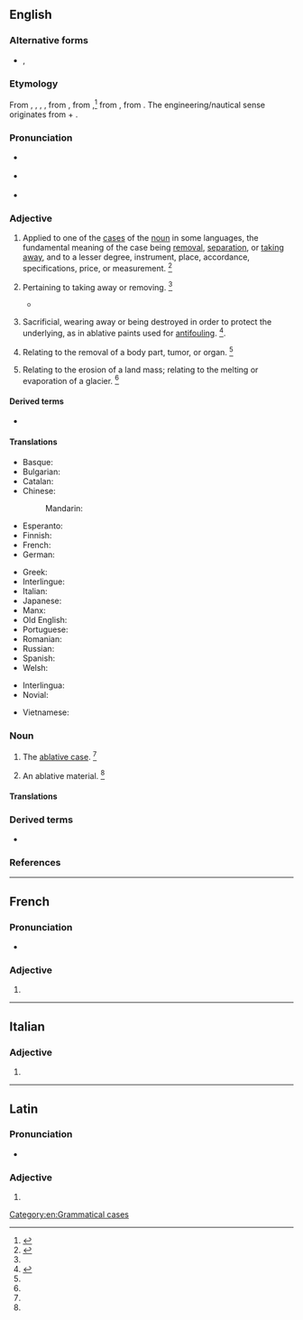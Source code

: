 {{also|Ablative}}
==English==
{{wikipedia}}

===Alternative forms===
* {{sense|abbreviations}} {{l|en|abl.}}, {{l|en|Abl.}}

===Etymology===
From {{inh|en|enm|ablative}}, {{m|enm|ablatife}}, {{m|enm|ablatyf}}, {{m|enm|ablatif}}, from {{der|en|fro|ablatif|t=the ablative case}}, from {{der|en|la|ablātīvus|t=expressing removal}},<ref>{{R:American Heritage Dictionary|edition=1971|page=3}}</ref> from {{m|la|ablātus|t=taken away}}, from {{m|la|auferō|t=I take away}}. The engineering/nautical sense originates from {{m|en|ablate}} + {{m|en|-ive}}.

===Pronunciation===
* {{sense|grammar}} {{a|US}} {{IPA|en|/ˈæb.lə.tɪv/}}
* {{sense|engineering|nautical}} {{IPA|en|/əˈbleɪ.tɪv/}}
* {{audio|en|en-us-ablative.ogg|Audio (US)}}

===Adjective===
{{en-adj|-}}

# {{lb|en|grammar}} Applied to one of the [[case]]s of the [[noun]] in some languages, the fundamental meaning of the case being [[removal]], [[separation]], or [[taking away]], and to a lesser degree, instrument, place, accordance, specifications, price, or measurement. {{defdate|First attested from around (1350 to 1470).}}<ref name=SOED>{{R:SOED5|page=5}}</ref>
# {{lb|en|obsolete}} Pertaining to taking away or removing. {{defdate|Attested from the mid 16<sup>th</sup> century until the early 18<sup>th</sup> century.}}<ref name=SOED/>
#* {{quote-book|en|author={{w|Joseph Hall (bishop)|Joseph Hall}}|year=1622|title=The Works of Joseph Hall: Sermons|url=http://books.google.com/books?id=6KA9AAAAYAAJ|page=123|passage=Where the heart is forestalled with misopinion, '''ablative''' directions are found needful to unteach error, ere we can learn truth.}}
# {{lb|en|engineering|nautical}} Sacrificial, wearing away or being destroyed in order to protect the underlying, as in ablative paints used for [[antifouling]]. {{defdate|First attested in 1959.}}<ref>{{R:CDOE|page=3}}</ref>.
# {{lb|en|medical}} Relating to the removal of a body part, tumor, or organ. {{defdate|First attested in the mid 20<sup>th</sup> century.}}<ref name=SOED/>
# {{lb|en|geology}} Relating to the erosion of a land mass; relating to the melting or evaporation of a glacier. {{defdate|First attested in the mid 20<sup>th</sup> century.}}<ref name=SOED/>

====Derived terms====
* {{l|en|ablativity}}

====Translations====
{{trans-top|obsolete: taking away}}
{{trans-mid}}
{{trans-bottom}}

{{trans-top|applied to one of the cases of the noun in other language}}
* Basque: {{t|eu|ablatibo}}
* Bulgarian: {{t|bg|творителен}} {{qualifier|падеж}}
* Catalan: {{t+|ca|ablatiu}}
* Chinese:
*: Mandarin: {{t|cmn|夺格}}
* Esperanto: {{t|eo|ablativa}}
* Finnish: {{t+|fi|ablatiivinen}}
* French: {{t+|fr|ablatif}}
* German: {{t+|de|ablativisch}}
{{trans-mid}}
* Greek: {{t+|el|αφαιρετικός|f}}
* Interlingue: {{t|ie|ablativ}}
* Italian: {{t+|it|ablativo|m}}
* Japanese: {{t+|ja|奪格|tr=dakkaku}}
* Manx: {{t|gv|gowaltagh}}
* Old English: {{t|ang|ætbreġdendlīċ}}
* Portuguese: {{t+|pt|ablativo}}
* Romanian: {{t+|ro|ablativ}}
* Russian: {{t+|ru|абляти́вный}}
* Spanish: {{t+|es|ablativo}}
* Welsh: {{t|cy|abladol}}
{{trans-bottom}}

{{checktrans-top}}
* Interlingua: {{t-check|ia|ablative}}
* Novial: {{qualifier|adj.}} {{t-check|nov|ablativi}}
{{trans-mid}}
* Vietnamese: {{t-check|vi|cách công cụ}}
{{trans-bottom}}

===Noun===
{{en-noun}}

# {{lb|en|grammar}} The [[ablative case]]. {{defdate|First attested around 1350 to 1470.}}<ref name=SOED/>
# An ablative material. {{defdate|Mid 20<sup>th</sup> century.}}<ref name=SOED/>

====Translations====
{{trans-see|ablative case}}

===Derived terms===
* {{l|en|ablative absolute}}<!-- this does not belong here! - a construction in Latin, in which a noun in the ablative case has a [[participle]] (either expressed or [[implied]]), [[agreeing]] with it in [[gender]], [[number]], and case, both words forming a clause by themselves and being [[unconnected]], [[grammatically]], with the rest of the sentence; as, ''Tarquinio regnante, Pythagoras venit'', ''i. e.'' "Tarquinius reigning, Pythagoras came"; so, "When Tarquinius was king, Pythagoras came".-->

===References===
<references/>

[[Category:en:Grammatical cases]]

----

==French==

===Pronunciation===
* {{fr-IPA}}

===Adjective===
{{head|fr|adjective form}}

# {{inflection of|fr|ablatif||f|s}}

----

==Italian==

===Adjective===
{{head|it|adjective form|g=f-p}}

# {{it-adj form of|ablativo|f|pl}}

----

==Latin==

===Pronunciation===
* {{la-IPA|ablātīve}}

===Adjective===
{{la-adj-form|ablātīve}}

# {{inflection of|la|ablātīvus||voc|m|s}}